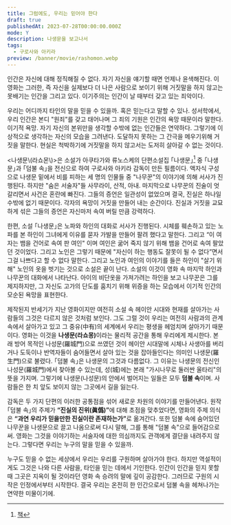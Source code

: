 ```yaml
---
title: 그럼에도, 우리는 믿어야 한다
draft: true
publishedAt: 2023-07-28T00:00:00.000Z
mode: Y
description: 나생문을 보고나서
tags:
  - 구로사와 아키라
preview: /banner/movie/rashomon.webp
---
```


<Callout reference="구로사와 아키라">
  인간은 자신에 대해 정직해질 수 없다. 자기 자신을 얘기할 때면 언제나 윤색해진다. 이 영화는 그러한,
  즉 자신을 실제보다 더 나은 사람으로 보이기 위해 거짓말을 하지 않고는 못배기는 인간을 그리고 있다.
  이기주의는 인간이 날 때부터 갖고 있는 죄악이다.
</Callout>

우리는 어디까지 타인의 말을 믿을 수 있을까. 혹은 믿는다고 말할 수 있나. 성서학에서, 우리 인간은 본디 "원죄"를 갖고 태어나며 그 죄의 기원은 인간의 욕망 때문이라 말한다.
이기적 욕망. 자기 자신의 본위만을 생각할 수밖에 없는 인간들은 연약하다. 그렇기에 이상적으로 생각하는 자신의 모습을 그려낸다. 도달하지 못하는 그 간극을 메우기위해 거짓을 말한다. 현실은 척박하기에 거짓말을 하지 않고서는 도저히 살아갈 수 없는 것이다.

\<나생문\\(라쇼몬\\)\>은 소설가 아쿠타가와 류노스케의 단편소설집 ｢나생문｣[^aladin-book] 중 ｢나생문｣과 ｢덤불 속｣을 전신으로 하여 구로사와 아키라 감독이 만든 필름이다.
액자식 구성으로 나생문 밑에서 비를 피하는 세 명의 인물들 중 "나무꾼"의 이야기에 의해 서사가 진행된다. 하지만 "숨은 서술자"들 사무라이, 산적, 아내. 마지막으로 나무꾼의 진술이 엇갈리면서 사건은 혼란에 빠진다.
그들의 증언은 일관성이 없었으며 결국, 진실은 하나일 수밖에 없기 때문이다. 각자의 욕망이 거짓을 만들어 내는 순간이다. 진실과 거짓을 교묘하게 섞은 그들의 증언은 자신마저 속여 버릴 만큼 강력하다.

한편, 소설 ｢나생문｣은 노파와 하인의 대화로 서사가 진행된다. 시체를 훼손하고 있는 노파를 본 하인이 그녀에게 이유를 묻자 가발을 만들어 팔려 했다고 말한다. 그리고 “이 여자는 뱀을 건어로 속여 판 여인" 이며 여인은 굶어 죽지 않기 위해 뱀을 건어로 속여 팔았던 것이었다.
그리고 노인은 그렇기 때문에 "자신이 하는 행동도 잘못이 될 수 없다”면서 그걸 나쁘다고 할 수 없다 말한다. 그리고 노인과 여인의 이야기를 들은 하인이 "살기 위해" 노인의 옷을 벗기는 것으로 소설은 끝이 난다.
소설의 이것이 영화 속 마지막 하인과 나무꾼의 대화에서 나타난다. 아이의 비단옷을 가져가려는 하인을 보고 나무꾼은 그를 제지하지만, 그 자신도 고가의 단도를 훔치기 위해 위증을 하는 모습에서 이기적 인간의 모순된 욕망을 표현한다.

제작된지 반세기가 지난 영화이지만 여전히 소설 속 헤이안 시대와 현재를 살아가는 사람들의 그것은 다르지 않은 것처럼 보인다. 그도 그럴 것이 우리는 여전히 사람과의 관계 속에서 살아가고 있고 그 중유\(中有\)의 세계에서 우리는 평생을 헤엄치며 살아가기 때문이다.
영화는 이것을 <strong>나생문\(라쇼몽\)</strong>이라는 물리적 공간을 통해 우리에게 제시한다. 본래 방어 목적인 나성문\(羅城門\)으로 쓰였던 것이 헤이안 시대말에 시체나 사생아를 버리거나 도둑이나 반역자들이 숨어들면서 살아 있는 것을 잡아들인다는 의미인 나생문\(羅生門\)으로 불렸다. ｢덤불 속｣은 나생문의 그것과 다름없다.
그 이유는 나생문의 전신인 나성문\(羅城門\)에서 찾아볼 수 있는데, 성\(城\)에는 본래 "가시나무로 둘러싼 울타리"의 뜻을 가지며. 그렇기에 나생문\(나성문\)의 안에서 벌어지는 일들은 모두 **덤불 속**이며. 사람들은 한 치 앞도 보이지 않는 그곳에서 길을 잃는다.

감독은 두 가지 단편의 이러한 공통점을 섞어 새로운 차원의 이야기를 만들어낸다. 원작 ｢덤불 속｣의 주제가 <strong>“진실의 진위\(眞僞\)”</strong>에 대해 초점을 맞추었다면, 영화의 주제 의식은 <strong>“과연 우리가 믿을만한 진실이란 존재하는가”</strong>로 옮겨간다.
또한 덤불 속에 숨어있던 나무꾼을 나생문으로 끌고 나옴으로써 다시 말해, 그를 통해 "덤불 속"으로 들어감으로써.
영화는 그것을 이야기하는 서술자에 대한 의심까지도 관객에게 결단을 내려주지 않는다. 그렇다면 우리는 누구의 말을 믿을 수 있을까.

누구도 믿을 수 없는 세상에서 우리는 우리를 구원하며 살아가야 한다. 하지만 역설적이게도 그것은 나와 다른 사람을, 타인을 믿는 데에서 기인한다.
인간이 인간을 믿지 못할 때 그곳은 지옥이 될 것이라던 영화 속 승려의 말에 깊이 공감한다. 그러므로 구원의 시작은 인정에서부터 시작한다. 결국 우리는 온전히 한 인간으로서 덤불 속을 헤쳐나가는 연약한 미물이기에.

[^aladin-book]: [책](https://www.aladin.co.kr/shop/wproduct.aspx?ItemId=65957590)
